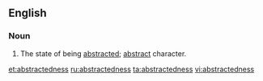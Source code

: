 ==English==

===Noun===
{{en-noun|-}}

# The state of being [[abstracted]]; [[abstract]] character.

[[et:abstractedness]]
[[ru:abstractedness]]
[[ta:abstractedness]]
[[vi:abstractedness]]
